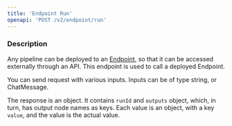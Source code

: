 ```yaml
---
title: 'Endpoint Run'
openapi: 'POST /v2/endpoint/run'
---
```


### Description

Any pipeline can be deployed to an [Endpoint](/endpoints/introduction), so that it can be accessed externally through an API.
This endpoint is used to call a deployed Endpoint.

You can send request with various inputs. Inputs can be of type string, or ChatMessage.

The response is an object. It contains `runId` and `outputs` object, which, in turn, has output node names as keys.
Each value is an object, with a key `value`, and the value is the actual value.
